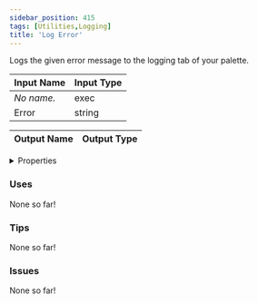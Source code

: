 ```yaml
---
sidebar_position: 415
tags: [Utilities,Logging]
title: 'Log Error'
---
```


Logs the given error message to the logging tab of your palette.




<EsbSvg />

| Input Name | Input Type |
|-----------|-----------|
| *No name.* | exec |
| Error | string |

| Output Name | Output Type |
|-----------|-----------|


<details>
  <summary>Properties</summary>
  <div>
    <div>
    <table>
      <thead>
        <tr>
          <th>Is beta required?</th>
          <th>❌</th>
        </tr>
        <tr>
          <th>Is this chip a trolling risk?</th>
          <th>❌</th>
        </tr>
        <tr>
          <th>Is this chip a role assignment risk?</th>
          <th>❌</th>
        </tr>
        <tr>
          <th>Chip UUID</th>
          <th>5aadca49-47b3-423e-b536-6b41b0acbfde</th>
        </tr>
      </thead>
    </table>
    </div>
  </div>
</details>

### Uses

None so far!

### Tips

None so far!

### Issues

None so far!